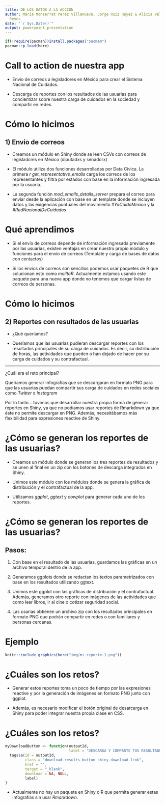 ```yaml
---
title: DE LOS DATOS A LA ACCIÓN
author: Maria Monserrat Perez Villanueva, Jorge Ruiz Reyez & Alicia Valentina Franco Boscan
  Reyes
date: "`r Sys.Date()`"
output: powerpoint_presentation
---
```



```r
if(!require(pacman))install.packages("pacman")
pacman::p_load(here)
```


# Call to action de nuestra app 
- Envío de correos a legisladores en México para crear el Sistema Nacional de Cuidados. 

- Descarga de reportes con los resultados de las usuarias para concientizar sobre nuestra carga de cuidados en la sociedad y compartir en redes. 


# Cómo lo hicimos 

## 1) Envío de correos 

- Creamos un módulo en Shiny donde se leen CSVs con correos de legisladores en México (diputadxs y senadorx)

- El módulo utiliza dos funciones desarrolladas por Data Cívica. La primera _r get_representative_emails_ carga los correos de los representantes y filtra por estados con base en la información ingresada por la usuaria. 

- La segunda función _mod_emails_details_server_ prepara el correo para enviar desde la aplicación con base en un template donde se incluyen datos y las exigencias puntuales del movimiento _#YoCuidoMéxico_ y la _#RedNacionalDeCuidados_

# Qué aprendimos 

- Si el envío de correos depende de información ingresada previamente por las usuarias, existen ventajas en crear nuestro propio módulo y funciones para el envío de correos (Template y carga de bases de datos con contactos)

- Si los envíos de correos son sencillos podemos usar paquetes de R que solucionan esto como _mailtoR_. Actualmente estamos usando este paquete para una nueva app donde no tenemos que cargar listas de correos de personas. 


# Cómo lo hicimos 
## 2) Reportes con resultados de las usuarias 

- ¿Qué queríamos? 

- Queríamos que las usuarias pudieran descargar reportes con los resultados principales de su carga de cuidados. Es decir, su distribución de horas, las actividades que pueden o han dejado de hacer por su carga de cuidados y su contrafactual. 

--- 

¿Cuál era el reto principal? 

Queríamos generar infografías que se descargaran en formato PNG para que las usuarias puedan compartir sus carga de cuidados en redes sociales como _Twitter_ o _Instagram_

Por lo tanto... tuvimos que desarrollar nuestra propia forma de generar reportes en Shiny, ya que no podíamos usar reportes de Rmarkdown ya que éste no permite descargar en PNG. Además, necesitábamos más flexibilidad para expresiones reactive de Shiny. 


# ¿Cómo se generan los reportes de las usuarias? 

- Creamos un módulo donde se generan los tres reportes de resultados y se unen al final en un zip con los botones de descarga integrados en Shiny. 

- Unimos este módulo con los módulos donde se genera la gráfica de distribución y el contrafactual de la app. 

- Utilizamos _ggplot_, _ggtext_ y _cowplot_ para generar cada uno de los reportes. 


# ¿Cómo se generan los reportes de las usuarias? 
## Pasos: 

1. Con base en el resultado de las usuarias, guardamos las gráficas en un archivo temporal dentro de la app. 

2. Generamos ggplots donde se redactan los textos parametrizados con base en los resultados utilizando ggtext. 

3. Unimos este ggplot con las gráficas de distribución y el contrafactual. Además, generamos otro reporte con imágenes de las actividades que como leer libros, ir al cine o cotizar seguridad social.

4. Las usarias obtienen un archivo zip con los resultados principales en formato PNG que podrán compartir en redes o con familiares y personas cercanas. 


# Ejemplo 

```r
knitr::include_graphics(here("img/mi-reporte-1.png"))
```


# ¿Cuáles son los retos? 

- Generar estos reportes toma un poco de tiempo por las expresiones reactive y por la generación de imágenes en formato PNG junto con ggplot. 

- Además, es necesario modificar el botón original de desarcarga en Shiny para poder integrar nuestra propia clase en CSS. 

# ¿Cuáles son los retos? 

```r
myDownloadButton <- function(outputId, 
                             label = "DESCARGA Y COMPARTE TUS RESULTADOS"){
  tags$a(id = outputId, 
         class = "download-results-button shiny-download-link", 
         href = "",
         target = "_blank", 
         download = NA, NULL, 
         label)
}
```



- Actualmente no hay un paquete en Shiny o R que permita generar estas infografías sin usar _Rmarkdown_.


